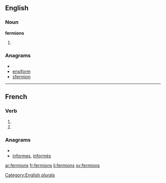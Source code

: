 {{also|fermións}}
==English==

===Noun===
'''fermions'''

# {{plural of|[[fermion]]}}

===Anagrams===
* {{alphagram|efimnors}}
* [[ensiform#English|ensiform]]
* [[sfermion#English|sfermion]]


[[Category:English plurals]]

----

==French==

===Verb===
{{fr-verb-form}}

# {{form of|[[first-person|First-person]] [[plural]] [[imperfect indicative]]|fermer|lang=French}}
# {{form of|[[first-person|First-person]] [[plural]] [[present subjunctive]]|fermer|lang=French}}

===Anagrams===
* {{alphagram|efimnors}}
* [[informes#French|informes]], [[informés#French|informés]]

[[ar:fermions]]
[[fr:fermions]]
[[li:fermions]]
[[sv:fermions]]